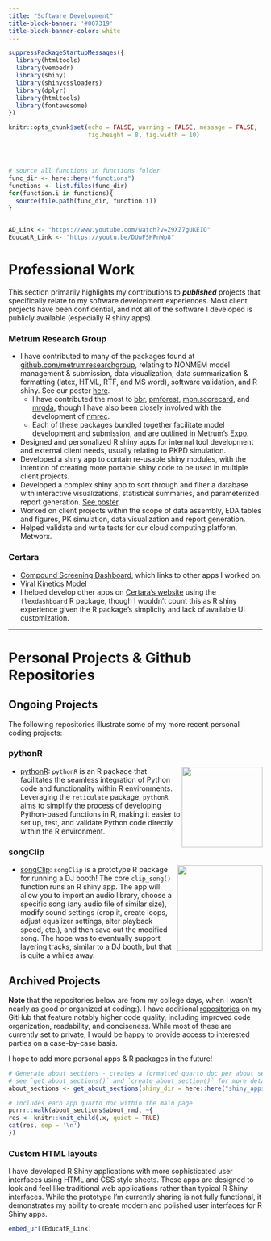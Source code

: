 ```yaml
---
title: "Software Development"
title-block-banner: '#007319'
title-block-banner-color: white
---
```



```r
suppressPackageStartupMessages({
  library(htmltools)
  library(vembedr)
  library(shiny)
  library(shinycssloaders)
  library(dplyr)
  library(htmltools)
  library(fontawesome)
})

knitr::opts_chunk$set(echo = FALSE, warning = FALSE, message = FALSE,
                      fig.height = 8, fig.width = 10)




# source all functions in functions folder
func_dir <- here::here("functions")
functions <- list.files(func_dir)
for(function.i in functions){
  source(file.path(func_dir, function.i))
}


AD_Link <- "https://www.youtube.com/watch?v=Z9XZ7gUKEIQ"
EducatR_Link <- "https://youtu.be/DUwFSHFnWp8"
```

# Professional Work
This section primarily highlights my contributions to ***published*** projects that specifically relate to my software development experiences. Most client projects have been confidential, and not all of the software I developed is publicly available (especially R shiny apps).

### Metrum Research Group
- I have contributed to many of the packages found at <a href="https://github.com/metrumresearchgroup" target="_blank">github.com/metrumresearchgroup</a>, relating to NONMEM model management & submission, data visualization, data summarization & formatting (latex, HTML, RTF, and MS word), software validation, and R shiny. See our poster [here](http://dx.doi.org/10.13140/RG.2.2.33760.05129).
   - I have contributed the most to [bbr](https://metrumresearchgroup.github.io/bbr/), [pmforest](https://metrumresearchgroup.github.io/pmforest/), [mpn.scorecard](https://metrumresearchgroup.github.io/mpn.scorecard/), and [mrgda](https://metrumresearchgroup.github.io/mrgda/), though I have also been closely involved with the development of [nmrec](https://metrumresearchgroup.github.io/nmrec/).
   - Each of these packages bundled together facilitate model development and submission, and are outlined in Metrum's [Expo](https://merge.metrumrg.com/expo/expo1-nonmem-foce/).
- Designed and personalized R shiny apps for internal tool development and external client needs, usually relating to PKPD simulation.
- Developed a shiny app to contain re-usable shiny modules, with the intention of creating more portable shiny code to be used in multiple client projects.
- Developed a complex shiny app to sort through and filter a database with interactive visualizations, statistical summaries, and parameterized report generation. [See poster](http://dx.doi.org/10.13140/RG.2.2.18660.55681).
- Worked on client projects within the scope of data assembly, EDA tables and figures, PK simulation, data visualization and report generation.
- Helped validate and write tests for our cloud computing platform, Metworx.

### Certara
- <a href="https://pharmacometrics.shinyapps.io/COVID-19-CompoundScreening_TestNewUI/" target="_blank">Compound Screening Dashboard</a>, which links to other apps I worked on.
- <a href="https://pharmacometrics.shinyapps.io/COVID-19-VK-MODEL/" target="_blank">Viral Kinetics Model</a>
- I helped develop other apps on <a href="https://www.covidpharmacology.com/in-silico-workbench/"  target="_blank">Certara's website</a> using the `flexdashboard` R package, though I wouldn't count this as R shiny experience given the R package's simplicity and lack of available UI customization.


<hr>

# Personal Projects & Github Repositories

## Ongoing Projects
The following repositories illustrate some of my more recent personal coding projects:

### pythonR
<img src='www/assets/logo-pythonR.png' align="right" height="160" style="float:right; height:160px;"/>

- [pythonR](https://barrettk.github.io/pythonR/): `pythonR` is an R package that facilitates the seamless integration of Python code and functionality within R environments. Leveraging the `reticulate` package, `pythonR` aims to simplify the process of developing Python-based functions in R, making it easier to set up, test, and validate Python code directly within the R environment.

### songClip
<img src='www/assets/logo-songClip.png' align="right" height="169" style="float:right; height:169px;"/>

- [songClip](https://mlvisions.github.io/songClip/): `songClip` is a prototype R package for running a DJ booth! The core `clip_song()` function runs an R shiny app. The app will allow you to import an audio library, choose a specific song (any audio file of similar size), modify sound settings (crop it, create loops, adjust equalizer settings, alter playback speed, etc.), and then save out the modified song. The hope was to eventually support layering tracks, similar to a DJ booth, but that is quite a whiles away.


## Archived Projects
**Note** that the repositories below are from my college days, when I wasn't nearly as good or organized at coding:). I have additional [repositories](https://github.com/barrettk?tab=repositories) on my GitHub that feature notably higher code quality, including improved code organization, readability, and conciseness. While most of these are currently set to private, I would be happy to provide access to interested parties on a case-by-case basis.

I hope to add more personal apps & R packages in the future!




<!-- There must be one `about.md` and one `deployment_url.txt` **per** app in `/shiny_apps` -->

```r
# Generate about sections - creates a formatted quarto doc per about section
# see `get_about_sections()` and `create_about_section()` for more details
about_sections <- get_about_sections(shiny_dir = here::here("shiny_apps"), current_dir = getwd())
```

:::: {.column-screen}
::: {.panel-tabset}

```r
# Includes each app quarto doc within the main page
purrr::walk(about_sections$about_rmd, ~{
res <- knitr::knit_child(.x, quiet = TRUE)
cat(res, sep = '\n')
})
```

### Custom HTML layouts
I have developed R Shiny applications with more sophisticated user interfaces using HTML and CSS style sheets. These apps are designed to look and feel like traditional web applications rather than typical R Shiny interfaces. While the prototype I'm currently sharing is not fully functional, it demonstrates my ability to create modern and polished user interfaces for R Shiny apps.

```r
embed_url(EducatR_Link)
```

:::
:::: 


